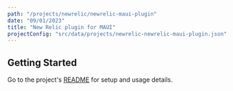 ```yaml
---
path: "/projects/newrelic/newrelic-maui-plugin"
date: "09/01/2023"
title: "New Relic plugin for MAUI"
projectConfig: "src/data/projects/newrelic-newrelic-maui-plugin.json"
---
```


## Getting Started

Go to the project's [README](https://github.com/newrelic/newrelic-maui-plugin#readme) for setup and usage details.

